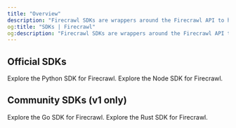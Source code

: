```yaml
---
title: "Overview"
description: "Firecrawl SDKs are wrappers around the Firecrawl API to help you easily extract data from websites."
og:title: "SDKs | Firecrawl"
og:description: "Firecrawl SDKs are wrappers around the Firecrawl API to help you easily extract data from websites."
---
```


## Official SDKs

<CardGroup cols={2}>
  <Card title="Python SDK" icon="python" href="python">
    Explore the Python SDK for Firecrawl.
  </Card>
  <Card title="Node SDK" icon="node" href="node">
    Explore the Node SDK for Firecrawl.
  </Card>

</CardGroup>

## Community SDKs (v1 only)

<CardGroup cols={2}>
  <Card title="Go SDK" icon="golang" href="go">
    Explore the Go SDK for Firecrawl.
  </Card>
  <Card title="Rust SDK" icon="rust" href="rust">
    Explore the Rust SDK for Firecrawl.
  </Card>
</CardGroup>
